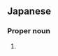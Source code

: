 ==Japanese==
{{ja-kanjitab|ひろ|ひと}}

===Proper noun===
{{ja-pos|proper|ひろひと}}

# {{given name|male|lang=ja|sort=ひろひと}}